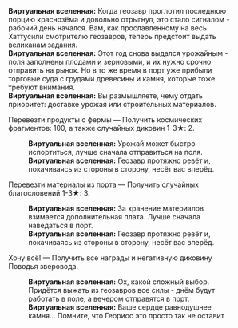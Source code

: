 {{Диалог Начало}}
:'''Виртуальная вселенная:''' Когда геозавр проглотил последнюю порцию краснозёма и довольно отрыгнул, это стало сигналом - рабочий день начался. Вам, как прославленному на весь Хаттусили смотрителю геозавров, теперь предстоит выдать великанам задания.
:'''Виртуальная вселенная:''' Этот год снова выдался урожайным - поля заполнены плодами и зерновыми, и их нужно срочно отправить на рынок. Но в то же время в порт уже прибыли торговые суда с грудами древесины и камня, которые тоже требуют внимания.
:'''Виртуальная вселенная:''' Вы размышляете, чему отдать приоритет: доставке урожая или строительных материалов.
:{{Диалог|Звезда}} Перевезти продукты с фермы &mdash; Получить космических фрагментов: 100, а также случайных диковин 1-3★: 2.
::'''Виртуальная вселенная:''' Урожай может быстро испортиться, лучше сначала отправиться на поля.
::'''Виртуальная вселенная:''' Геозавр протяжно ревёт и, покачиваясь из стороны в сторону, несёт вас вперёд.
:{{Диалог|Звезда}} Перевезти материалы из порта &mdash; Получить случайных благословений 1-3★: 3.
::'''Виртуальная вселенная:''' За хранение материалов взимается дополнительная плата. Лучше сначала наведаться в порт.
::'''Виртуальная вселенная:''' Геозавр протяжно ревёт и, покачиваясь из стороны в сторону, несёт вас вперёд.
:{{Диалог|Звезда}} Хочу всё! &mdash; Получить все награды и негативную диковину Поводья зверовода.
::'''Виртуальная вселенная:''' Ох, какой сложный выбор. Придётся выжать из геозавров все силы - днём будут работать в поле, а вечером отправятся в порт.
::'''Виртуальная вселенная:''' Ваше сердце равнодушнее камня... Помните, что Геориос это просто так не оставит
{{Диалог Конец}}